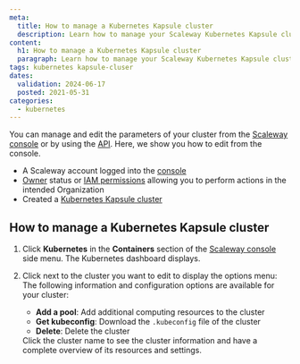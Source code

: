 ```yaml
---
meta:
  title: How to manage a Kubernetes Kapsule cluster
  description: Learn how to manage your Scaleway Kubernetes Kapsule cluster, including adding nodes and pools via the Scaleway console.
content:
  h1: How to manage a Kubernetes Kapsule cluster
  paragraph: Learn how to manage your Scaleway Kubernetes Kapsule cluster, including adding nodes and pools via the Scaleway console.
tags: kubernetes kapsule-cluser
dates:
  validation: 2024-06-17
  posted: 2021-05-31
categories:
  - kubernetes
---
```


You can manage and edit the parameters of your cluster from the [Scaleway console](https://console.scaleway.com) or by using the [API](https://www.scaleway.com/en/developers/). Here, we show you how to edit from the console.

<Macro id="requirements" />

- A Scaleway account logged into the [console](https://console.scaleway.com)
- [Owner](/identity-and-access-management/iam/concepts/#owner) status or [IAM permissions](/identity-and-access-management/iam/concepts/#permission) allowing you to perform actions in the intended Organization
- Created a [Kubernetes Kapsule cluster](/containers/kubernetes/how-to/create-cluster)

## How to manage a Kubernetes Kapsule cluster

1. Click **Kubernetes** in the **Containers** section of the [Scaleway console](https://console.scaleway.com) side menu. The Kubernetes dashboard displays.
2. Click <Icon name="more" /> next to the cluster you want to edit to display the options menu:
    The following information and configuration options are available for your cluster:
    * **Add a pool**: Add additional computing resources to the cluster
    * **Get kubeconfig**: Download the `.kubeconfig` file of the cluster
    * **Delete**: Delete the cluster

    <Message type="tip">
        Click the cluster name to see the cluster information and have a complete overview of its resources and settings.
    </Message>


